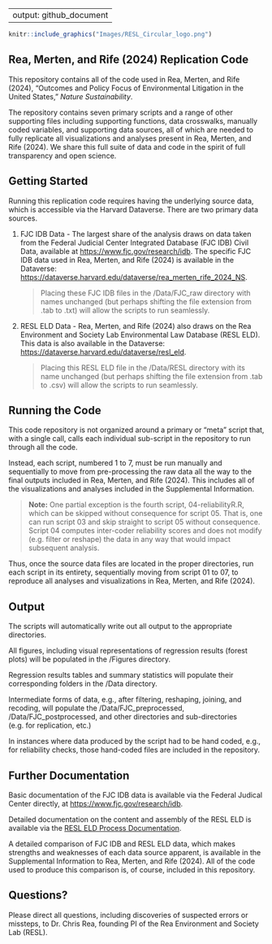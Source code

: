 
---
output: github_document
---

```r
knitr::include_graphics("Images/RESL_Circular_logo.png")
```

## Rea, Merten, and Rife (2024) Replication Code

This repository contains all of the code used in Rea, Merten, and Rife (2024), "Outcomes and Policy Focus of Environmental Litigation in the United States," *Nature Sustainability*.

The repository contains seven primary scripts and a range of other supporting files including supporting functions, data crosswalks, manually coded variables, and supporting data sources, all of which are needed to fully replicate all visualizations and analyses present in Rea, Merten, and Rife (2024). We share this full suite of data and code in the spirit of full transparency and open science.

## Getting Started

Running this replication code requires having the underlying source data, which is accessible via the Harvard Dataverse. There are two primary data sources.

1. FJC IDB Data - The largest share of the analysis draws on data taken from the Federal Judicial Center Integrated Database (FJC IDB) Civil Data, available at [https://www.fjc.gov/research/idb](https://www.fjc.gov/research/idb). The specific FJC IDB data used in Rea, Merten, and Rife (2024) is available in the Dataverse: [https://dataverse.harvard.edu/dataverse/rea_merten_rife_2024_NS](https://dataverse.harvard.edu/dataverse/rea_merten_rife_2024_NS).

    > Placing these FJC IDB files in the /Data/FJC_raw directory with names unchanged (but perhaps shifting the file extension from .tab to .txt) will allow the scripts to run seamlessly. 

2. RESL ELD Data - Rea, Merten, and Rife (2024) also draws on the Rea Environment and Society Lab Environmental Law Database (RESL ELD).  This data is also available in the Dataverse: [https://dataverse.harvard.edu/dataverse/resl_eld](https://dataverse.harvard.edu/dataverse/resl_eld).

    > Placing this RESL ELD file in the /Data/RESL directory with its name unchanged (but perhaps shifting the file extension from .tab to .csv) will allow the scripts to run seamlessly.

## Running the Code

This code repository is not organized around a primary or "meta" script that, with a single call, calls each individual sub-script in the repository to run through all the code. 

Instead, each script, numbered 1 to 7, must be run manually and sequentially to move from pre-processing the raw data all the way to the final outputs included in Rea, Merten, and Rife (2024). This includes all of the visualizations and analyses included in the Supplemental Information.

> **Note:** One partial exception is the fourth script, 04-reliabilityR.R, which can be skipped without consequence for script 05. That is, one can run script 03 and skip straight to script 05 without consequence. Script 04 computes inter-coder reliability scores and does not modify (e.g. filter or reshape) the data in any way that would impact subsequent analysis.

Thus, once the source data files are located in the proper directories, run each script in its entirety, sequentially moving from script 01 to 07, to reproduce all analyses and visualizations in Rea, Merten, and Rife (2024). 

## Output

The scripts will automatically write out all output to the appropriate directories. 

All figures, including visual representations of regression results (forest plots) will be populated in the /Figures directory. 

Regression results tables and summary statistics will populate their corresponding folders in the /Data directory.

Intermediate forms of data, e.g., after filtering, reshaping, joining, and recoding, will populate the /Data/FJC_preprocessed, /Data/FJC_postprocessed, and other directories and sub-directories (e.g. for replication, etc.)

In instances where data produced by the script had to be hand coded, e.g., for reliability checks, those hand-coded files are included in the repository.

## Further Documentation

Basic documentation of the FJC IDB data is available via the Federal Judical Center directly, at [https://www.fjc.gov/research/idb](https://www.fjc.gov/research/idb).

Detailed documentation on the content and assembly of the RESL ELD is available via the [RESL ELD Process Documentation](https://docs.google.com/document/d/1cLVq71dIXMKAhXpye3WG9Iy0PVMU2x3o9vp2YoWa7Ow/edit?usp=sharing).

A detailed comparison of FJC IDB and RESL ELD data, which makes strengths and weaknesses of each data source apparent, is available in the Supplemental Information to Rea, Merten, and Rife (2024). All of the code used to produce this comparison is, of course, included in this repository.

## Questions?

Please direct all questions, including discoveries of suspected errors or missteps, to Dr. Chris Rea, founding PI of the Rea Environment and Society Lab (RESL).

